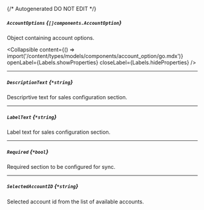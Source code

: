 {/* Autogenerated DO NOT EDIT  */}

##### `AccountOptions` *{`[]components.AccountOption`}*
Object containing account options.

<Collapsible content={() => import('/content/types/models/components/account_option/go.mdx')} openLabel={Labels.showProperties} closeLabel={Labels.hideProperties} />


---
##### `DescriptionText` *{`*string`}*
Descriprtive text for sales configuration section.

---
##### `LabelText` *{`*string`}*
Label text for sales configuration section.

---
##### `Required` *{`*bool`}*
Required section to be configured for sync.

---
##### `SelectedAccountID` *{`*string`}*
Selected account id from the list of available accounts.


